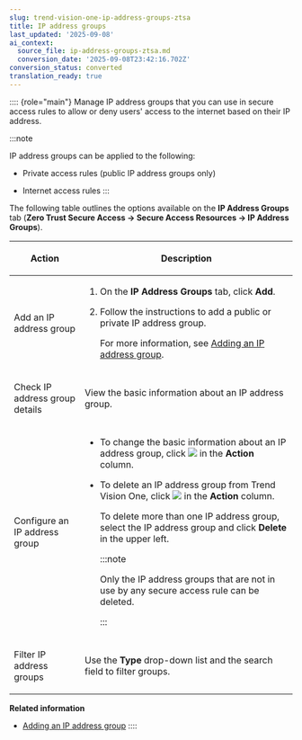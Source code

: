 ```yaml
---
slug: trend-vision-one-ip-address-groups-ztsa
title: IP address groups
last_updated: '2025-09-08'
ai_context:
  source_file: ip-address-groups-ztsa.md
  conversion_date: '2025-09-08T23:42:16.702Z'
conversion_status: converted
translation_ready: true
---
```


:::: {role="main"}
Manage IP address groups that you can use in secure access rules to allow or deny users' access to the internet based on their IP address.

:::note

IP address groups can be applied to the following:

- Private access rules (public IP address groups only)

- Internet access rules
:::

The following table outlines the options available on the **IP Address Groups** tab (**Zero Trust Secure Access → Secure Access Resources → IP Address Groups**).

<table>
<colgroup>
<col style="width: 25%" />
<col style="width: 75%" />
</colgroup>
<thead>
<tr>
<th><p>Action</p></th>
<th><p>Description</p></th>
</tr>
</thead>
<tbody>
<tr>
<td><p>Add an IP address group</p></td>
<td><ol>
<li><p>On the <strong>IP Address Groups</strong> tab, click <strong>Add</strong>.</p></li>
<li><p>Follow the instructions to add a public or private IP address group.</p>
<p>For more information, see <a href="trend-vision-one-adding-ip-address-group">Adding an IP address group</a>.</p></li>
</ol></td>
</tr>
<tr>
<td><p>Check IP address group details</p></td>
<td><p>View the basic information about an IP address group.</p></td>
</tr>
<tr>
<td><p>Configure an IP address group</p></td>
<td><ul>
<li><p>To change the basic information about an IP address group, click <img src="./images/edit_icon=GUID-1F1D1164-5310-4D6D-ACD0-6049C86960AF.webp" /> in the <strong>Action</strong> column.</p></li>
<li><p>To delete an IP address group from Trend Vision One, click <img src="./images/trash_icon=GUID-47cf6867-6315-438e-8670-86ff36f22a28.webp" /> in the <strong>Action</strong> column.</p>
<p>To delete more than one IP address group, select the IP address group and click <strong>Delete</strong> in the upper left.</p>


:::note

<p>Only the IP address groups that are not in use by any secure access rule can be deleted.</p>


:::

</li>
</ul></td>
</tr>
<tr>
<td><p>Filter IP address groups</p></td>
<td><p>Use the <strong>Type</strong> drop-down list and the search field to filter groups.</p></td>
</tr>
</tbody>
</table>

**Related information**

- [Adding an IP address group](adding-ip-address-group.md "Create groups of IP addresses to define corporate networks and public or home networks.")
::::
